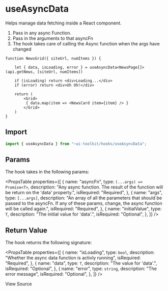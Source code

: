 
<Meta title="Hooks/useAsyncData" />

# useAsyncData

Helps manage data fetching inside a React component.

1. Pass in any async Function.
2. Pass in the arguments to that asyncFn
3. The hook takes care of calling the Async function when the args have changed

```tsx
function NewsGrid({ siteUrl, numItems }) {

    let { data, isLoading, error } = useAsyncData<NewsPage[]>(api.getNews, [siteUrl, numItems])

    if (isLoading) return <div>Loading...</div>
    if (error) return <div>Uh Oh!</div>

    return (
        <Grid>
         { data.map(item => <NewsCard item={item} /> }
        </Grid>
    )
}
```

## Import

```js
import { useAsyncData } from "~ui-toolkit/hooks/useAsyncData";
```

## Params

The hook takes in the following params:

<PropsTable
  properties={[
    {
      name: "asyncFn",
      type: `(...args) => Promise<T>`,
      description:
        "Any async function. The result of the function will be return on the 'data' property.",
      isRequired: "Required",
    },
    {
      name: "args",
      type: `[...args]`,
      description:
        "An array of all the parameters that should be passed to the asyncFn.  If any of these params, change, the async function will be called again.",
      isRequired: "Required",
    },
    {
      name: "initialValue",
      type: `T`,
      description: "The initial value for 'data'.",
      isRequired: "Optional",
    },
  ]}
/>

## Return Value

The hook returns the following signature:

<PropsTable
  properties={[
    {
      name: "isLoading",
      type: `bool`,
      description: "Whether the async data function is activly running",
      isRequired: "Required",
    },
    {
      name: "data",
      type: `T`,
      description: "The value for 'data'.",
      isRequired: "Optional",
    },
    {
      name: "error",
      type: `string`,
      description: "The error message",
      isRequired: "Optional",
    },
  ]}
/>

<SourceCodeLink path="hooks/useAsyncData.ts">View Source</SourceCodeLink>
